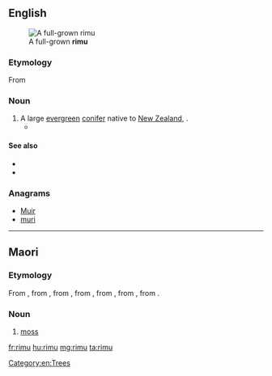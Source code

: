==English==
[[File:Rimu-Waitakere.jpg|thumb|A full-grown '''rimu''']]

===Etymology===

From {{etyl|mi|en}}

===Noun===
{{en-noun|rimu}}

# A large [[evergreen]] [[conifer]] native to [[New Zealand]], {{taxlink|Dacrydium cupressinum|species|noshow=1}}.
#* {{quote-news|2009|January 31|Susan Gough Henly|Paddling in New Zealand’s nirvana|Toronto Star|url=http://www.thestar.com/Travel/article/578669
|passage=Leaving the kayaks at Onetahuti Beach, Maori for “to run along the sand,” we amble along the beach before climbing over a lush headland, dense with kawa kawa trees, '''rimu''' pine, silver ferns and flowering tea-trees, to view the sweeping beach in front of the Awaroa estuary.}}

====See also====
* {{pedia|Rimu (tree)}}
* {{specieslite|Dacrydium cupressum}}

===Anagrams===
* [[Muir#English|Muir]]
* [[muri#English|muri]]

[[Category:en:Trees]]

----

==Maori==

===Etymology===
From {{etyl|poz-pep-pro|mi}} {{m|poz-pep-pro|*rimu}}, from {{etyl|poz-pnp-pro|mi}} {{m|poz-pnp-pro|*rimu}}, from {{etyl|poz-pol-pro|mi}} {{m|poz-pol-pro|*rimu}}, from {{etyl|poz-oce-pro|mi}} {{m|poz-oce-pro|*limut}}, from {{etyl|pqe-pro|mi}} {{m|pqe-pro|*limut}}, from {{etyl|poz-cet-pro|mi}} {{m|poz-cet-pro|*limut}}, from {{etyl|poz-pro|mi}} {{m|poz-pro|*limut}}.

===Noun===
{{mi-noun}}

# [[moss]] {{gloss|plants of the division [[Bryophyta]]}}

[[fr:rimu]]
[[hu:rimu]]
[[mg:rimu]]
[[ta:rimu]]